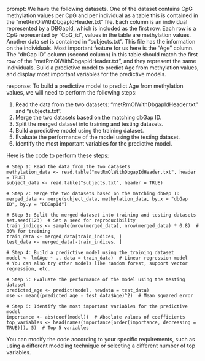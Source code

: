 prompt:
We have the following datasets. One of the dataset contains CpG methylation values per CpG and per individual as a table this is contained in the “metRmOlWithDbgapIdHeader.txt” file. Each column is an individual represented by a DBGapId, which is included as the first row. Each row is a CpG represented by "CpG_id", values in the table are methylation values. Another data set is contained in “subjects.txt”. This file has the information on the individuals. Most important feature for us here is the "Age" column. The "dbGap ID" column (second column) in this table should match the first row of the "metRmOlWithDbgapIdHeader.txt", and they represent the same individuals. Build a predictive model to predict Age from methylation values, and display most important variables for the predictive models. 

response:
To build a predictive model to predict Age from methylation values, we will need to perform the following steps:

1. Read the data from the two datasets: "metRmOlWithDbgapIdHeader.txt" and "subjects.txt".
2. Merge the two datasets based on the matching dbGap ID.
3. Split the merged dataset into training and testing datasets.
4. Build a predictive model using the training dataset.
5. Evaluate the performance of the model using the testing dataset.
6. Identify the most important variables for the predictive model.

Here is the code to perform these steps:

```
# Step 1: Read the data from the two datasets
methylation_data <- read.table("metRmOlWithDbgapIdHeader.txt", header = TRUE)
subject_data <- read.table("subjects.txt", header = TRUE)

# Step 2: Merge the two datasets based on the matching dbGap ID
merged_data <- merge(subject_data, methylation_data, by.x = "dbGap ID", by.y = "DBGapId")

# Step 3: Split the merged dataset into training and testing datasets
set.seed(123)  # Set a seed for reproducibility
train_indices <- sample(nrow(merged_data), nrow(merged_data) * 0.8)  # 80% for training
train_data <- merged_data[train_indices, ]
test_data <- merged_data[-train_indices, ]

# Step 4: Build a predictive model using the training dataset
model <- lm(Age ~ ., data = train_data)  # Linear regression model
# You can also try other models like random forest, support vector regression, etc.

# Step 5: Evaluate the performance of the model using the testing dataset
predicted_age <- predict(model, newdata = test_data)
mse <- mean((predicted_age - test_data$Age)^2)  # Mean squared error

# Step 6: Identify the most important variables for the predictive model
importance <- abs(coef(model))  # Absolute values of coefficients
top_variables <- head(names(importance[order(importance, decreasing = TRUE)]), 5)  # Top 5 variables
```

You can modify the code according to your specific requirements, such as using a different modeling technique or selecting a different number of top variables.
